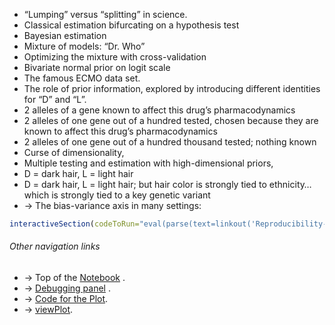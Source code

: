 *	"Lumping" versus "splitting" in science. 
*	Classical estimation bifurcating on a hypothesis test
*	Bayesian estimation
 +	Mixture of models:  "Dr. Who"
 +  Optimizing the mixture with cross-validation
 +	Bivariate normal prior on logit scale
 +	The famous ECMO data set.
*	The role of prior information, explored by introducing different identities for "D" and "L".
 +	2 alleles of a gene known to affect this drug's pharmacodynamics
 +	2 alleles of one gene out of a hundred tested, chosen because they are known to affect this drug's pharmacodynamics
 +	2 alleles of one gene out of a hundred thousand tested; nothing known
*	Curse of dimensionality,
*	Multiple testing and estimation with high-dimensional priors,
 +	D = dark hair, L = light hair
 +	D = dark hair, L = light hair; but hair color is strongly tied to ethnicity… which is strongly tied to a key genetic variant
* -> The bias-variance axis in many settings:
```r
interactiveSection(codeToRun="eval(parse(text=linkout('Reproducibility-lump-split-page-1.pdf')))", showResult = FALSE)
```

###### Other navigation links
* -> Top of the [Notebook](#notebookBegin) .
* -> [Debugging panel](#debugging) .
* -> [Code for the Plot](#plotCode).
* -> [viewPlot](#viewPlot).



